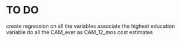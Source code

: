 # TO DO

create regression on all the variables
associate the highest education variable
do all the CAM_ever as CAM_12_mos
cost estimates
